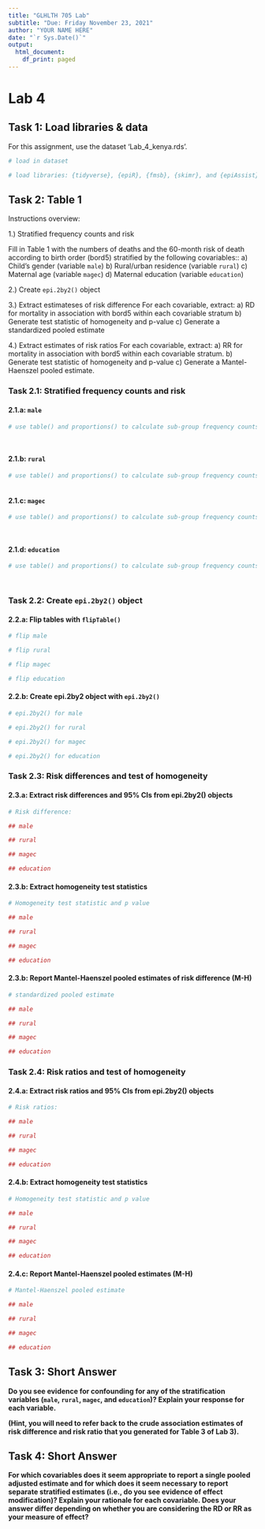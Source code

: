 ```yaml
---
title: "GLHLTH 705 Lab"
subtitle: "Due: Friday November 23, 2021"
author: "YOUR NAME HERE"
date: "`r Sys.Date()`"
output: 
  html_document:
    df_print: paged
---
```


# Lab 4 {.tabset}

## Task 1: Load libraries & data

For this assignment, use the dataset 'Lab_4_kenya.rds'.


```r
# load in dataset 

```

```r
# load libraries: {tidyverse}, {epiR}, {fmsb}, {skimr}, and {epiAssist}

```



## Task 2: Table 1

Instructions overview:

1.) Stratified frequency counts and risk

Fill in Table 1 with the numbers of deaths and the 60-month risk of death according to birth order (bord5) stratified by the following covariables::
  a)	Child’s gender (variable `male`)
  b)	Rural/urban residence (variable `rural`)
  c)	Maternal age (variable `magec`)
  d)	Maternal education (variable `education`)

2.) Create `epi.2by2()` object

3.)	Extract estimateses of risk difference
For each covariable, extract:
  a) RD for mortality in association with bord5 within each covariable stratum
  b) Generate test statistic of homogeneity and p-value 
  c) Generate a standardized pooled estimate

4.) Extract estimates of risk ratios
For each covariable, extract:
  a) RR for mortality in association with bord5 within each covariable stratum. 
  b) Generate test statistic of homogeneity and p-value
  c) Generate a Mantel-Haenszel pooled estimate.


### Task 2.1: Stratified frequency counts and risk

#### 2.1.a: `male`

```r
# use table() and proportions() to calculate sub-group frequency counts and risk of death by sex (male) and birth order (bord5)

  
```

#### 2.1.b: `rural`

```r
# use table() and proportions() to calculate sub-group frequency counts and risk of death by residence (rural) and birth order (bord5)
  
```

#### 2.1.c: `magec`

```r
# use table() and proportions() to calculate sub-group frequency counts and risk of death by mother's age (magec) and birth order (bord5)

  
```

#### 2.1.d: `education`

```r
# use table() and proportions() to calculate sub-group frequency counts and risk of death by mother's education (education) and birth order (bord5)

  
```

### Task 2.2: Create `epi.2by2()` object


#### 2.2.a: Flip tables with `flipTable()`

```r
# flip male

# flip rural

# flip magec

# flip education

```


#### 2.2.b: Create epi.2by2 object with `epi.2by2()`

```r
# epi.2by2() for male

# epi.2by2() for rural

# epi.2by2() for magec

# epi.2by2() for education

```

### Task 2.3: Risk differences and test of homogeneity

#### 2.3.a: Extract risk differences and 95% CIs from epi.2by2() objects

```r
# Risk difference:

## male

## rural

## magec

## education

```

#### 2.3.b: Extract homogeneity test statistics

```r
# Homogeneity test statistic and p value

## male

## rural

## magec

## education
```

#### 2.3.b: Report Mantel-Haenszel pooled estimates of risk difference (M-H)

```r
# standardized pooled estimate

## male

## rural

## magec

## education
```


### Task 2.4: Risk ratios and test of homogeneity

#### 2.4.a: Extract risk ratios and 95% CIs from epi.2by2() objects

```r
# Risk ratios:

## male

## rural

## magec

## education

```

#### 2.4.b: Extract homogeneity test statistics

```r
# Homogeneity test statistic and p value

## male

## rural

## magec

## education
```

#### 2.4.c: Report Mantel-Haenszel pooled estimates (M-H)

```r
# Mantel-Haenszel pooled estimate

## male

## rural

## magec

## education
```



## Task 3: Short Answer
__Do you see evidence for confounding for any of the stratification variables (`male`, `rural`, `magec`, and `education`)?  Explain your response for each variable.__  

__(Hint, you will need to refer back to the crude association estimates of risk difference and risk ratio that you generated for Table 3 of Lab 3).__


## Task 4: Short Answer

__For which covariables does it seem appropriate to report a single pooled adjusted estimate and for which does it seem necessary to report separate stratified estimates (i.e., do you see evidence of effect modification)?  Explain your rationale for each covariable.  Does your answer differ depending on whether you are considering the RD or RR as your measure of effect?__


